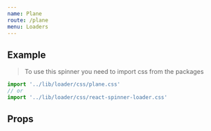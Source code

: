 ```yaml
---
name: Plane
route: /plane
menu: Loaders
---
```



## Example

<Playground>
  <Plane ariaLabel="loading-indicator" />
</Playground>

> To use this spinner you need to import css from the packages
```js
import '../lib/loader/css/plane.css'
// or
import '../lib/loader/css/react-spinner-loader.css'
```

## Props

<Props of={Plane} />
